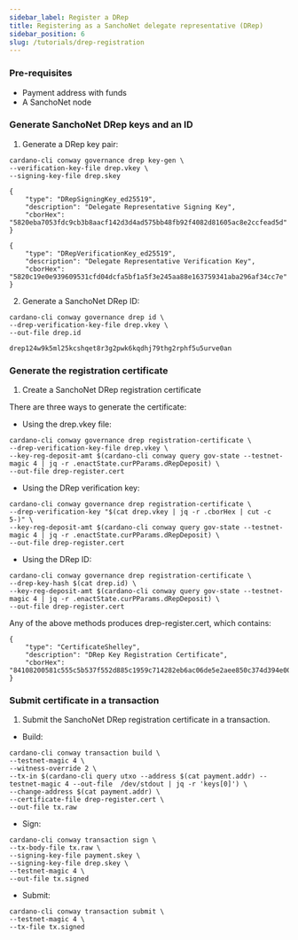 ```yaml
---
sidebar_label: Register a DRep
title: Registering as a SanchoNet delegate representative (DRep)
sidebar_position: 6
slug: /tutorials/drep-registration
---
```


### Pre-requisites

* Payment address with funds
* A SanchoNet node

### Generate SanchoNet DRep keys and an ID

1. Generate a DRep key pair:

````
cardano-cli conway governance drep key-gen \
--verification-key-file drep.vkey \
--signing-key-file drep.skey
````

````
{
    "type": "DRepSigningKey_ed25519",
    "description": "Delegate Representative Signing Key",
    "cborHex": "5820eba7053fdc9cb3b8aacf142d3d4ad575bb48fb92f4082d81605ac8e2ccfead5d"
}
````
````
{
    "type": "DRepVerificationKey_ed25519",
    "description": "Delegate Representative Verification Key",
    "cborHex": "5820c19e0e939609531cfd04dcfa5bf1a5f3e245aa88e163759341aba296af34cc7e"
}
````

2. Generate a SanchoNet DRep ID:

````
cardano-cli conway governance drep id \
--drep-verification-key-file drep.vkey \
--out-file drep.id
````
````
drep124w9k5ml25kcshqet8r3g2pwk6kqdhj79thg2rphf5u5urve0an
````

### Generate the registration certificate

1. Create a SanchoNet DRep registration certificate

There are three ways to generate the certificate:

* Using the drep.vkey file:

````
cardano-cli conway governance drep registration-certificate \
--drep-verification-key-file drep.vkey \
--key-reg-deposit-amt $(cardano-cli conway query gov-state --testnet-magic 4 | jq -r .enactState.curPParams.dRepDeposit) \
--out-file drep-register.cert
````

* Using the DRep verification key:

````
cardano-cli conway governance drep registration-certificate \
--drep-verification-key "$(cat drep.vkey | jq -r .cborHex | cut -c 5-)" \
--key-reg-deposit-amt $(cardano-cli conway query gov-state --testnet-magic 4 | jq -r .enactState.curPParams.dRepDeposit) \
--out-file drep-register.cert
````

* Using the DRep ID:

````
cardano-cli conway governance drep registration-certificate \
--drep-key-hash $(cat drep.id) \
--key-reg-deposit-amt $(cardano-cli conway query gov-state --testnet-magic 4 | jq -r .enactState.curPParams.dRepDeposit) \
--out-file drep-register.cert
````

Any of the above methods produces drep-register.cert, which contains:

````
{
    "type": "CertificateShelley",
    "description": "DRep Key Registration Certificate",
    "cborHex": "84108200581c555c5b537f552d885c1959c714282eb6ac06de5e2aee850c374d394e00f6"
}
````

### Submit certificate in a transaction

1. Submit the SanchoNet DRep registration certificate in a transaction.

* Build:

```
cardano-cli conway transaction build \
--testnet-magic 4 \
--witness-override 2 \
--tx-in $(cardano-cli query utxo --address $(cat payment.addr) --testnet-magic 4 --out-file  /dev/stdout | jq -r 'keys[0]') \
--change-address $(cat payment.addr) \
--certificate-file drep-register.cert \
--out-file tx.raw
```

* Sign:

```
cardano-cli conway transaction sign \
--tx-body-file tx.raw \
--signing-key-file payment.skey \
--signing-key-file drep.skey \
--testnet-magic 4 \
--out-file tx.signed
```

* Submit:

```
cardano-cli conway transaction submit \
--testnet-magic 4 \
--tx-file tx.signed
```
